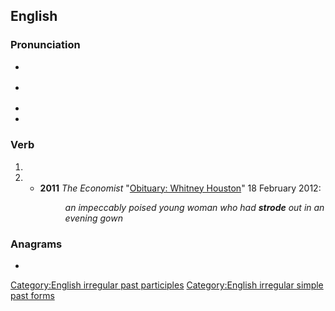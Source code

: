 {{also|Strode}}
==English==

===Pronunciation===
* {{a|RP}} {{IPA|en|/stɹəʊd/}}
* {{a|GA}} {{IPA|en|/stɹoʊd/}}
* {{audio|en|En-us-strode.ogg|Audio (GA)}}
* {{rhymes|en|əʊd|s=1}}

===Verb===
{{head|en|verb form}}

# {{en-simple past of|stride}}
# {{past participle of|en|stride|nocat=1}}
#* '''2011''' ''The Economist'' "[http://www.economist.com/node/21547749 Obituary: Whitney Houston]" 18 February 2012:
#*: ''an impeccably poised young woman who had '''strode''' out in an evening gown''

===Anagrams===
* {{anagrams|en|a=deorst|Dorset|Doster|Droste|doters|rodest|sorted|stored|torsed}}

[[Category:English irregular past participles]]
[[Category:English irregular simple past forms]]